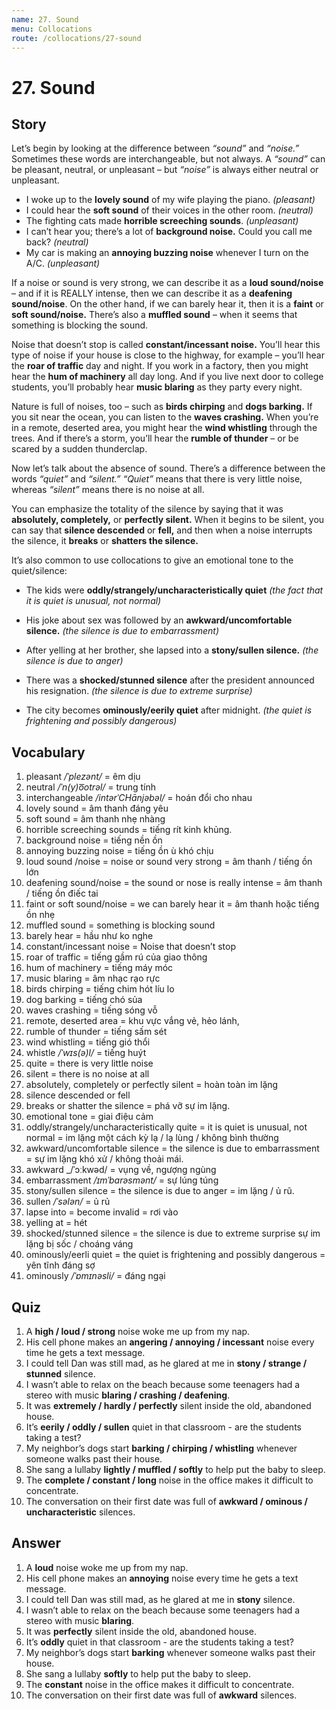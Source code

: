 ```yaml
---
name: 27. Sound
menu: Collocations
route: /collocations/27-sound
---
```


# 27. Sound

## Story

Let’s begin by looking at the difference between _“sound”_ and _“noise.”_ Sometimes these words are interchangeable, but not always. A _“sound”_ can be pleasant, neutral, or unpleasant – but _“noise”_ is always either neutral or unpleasant.

- I woke up to the **lovely sound** of my wife playing the piano. _(pleasant)_
- I could hear the **soft sound** of their voices in the other room. _(neutral)_
- The fighting cats made **horrible screeching sounds**. _(unpleasant)_
- I can’t hear you; there’s a lot of **background noise.** Could you call me back? _(neutral)_
- My car is making an **annoying buzzing noise** whenever I turn on the A/C. _(unpleasant)_

If a noise or sound is very strong, we can describe it as a **loud sound/noise** – and if it is REALLY intense, then we can describe it as a **deafening sound/noise**. On the other hand, if we can barely hear it, then it is a **faint** or **soft sound/noise.** There’s also a **muffled sound** – when it seems that something is blocking the sound.

Noise that doesn’t stop is called **constant/incessant noise.** You’ll hear this type of noise if your house is close to the highway, for example – you’ll hear the **roar of traffic** day and night. If you work in a factory, then you might hear the **hum of machinery** all day long. And if you live next door to college students, you’ll probably hear **music blaring** as they party every night.

Nature is full of noises, too – such as **birds chirping** and **dogs barking.** If you sit near the ocean, you can listen to the **waves crashing.** When you’re in a remote, deserted area, you might hear the **wind whistling** through the trees. And if there’s a storm, you’ll hear the **rumble of thunder** – or be scared by a sudden thunderclap.

Now let’s talk about the absence of sound. There’s a difference between the words _“quiet”_ and _“silent.”_ _“Quiet”_ means that there is very little noise, whereas _“silent”_ means there is no noise at all.

You can emphasize the totality of the silence by saying that it was **absolutely, completely,** or **perfectly silent.** When it begins to be silent, you can say that **silence descended** or **fell,** and then when a noise interrupts the silence, it **breaks** or **shatters the silence.**

It’s also common to use collocations to give an emotional tone to the quiet/silence:

- The kids were **oddly/strangely/uncharacteristically quiet** _(the fact that it is quiet is unusual, not normal)_

- His joke about sex was followed by an **awkward/uncomfortable silence.** _(the silence is due to embarrassment)_
- After yelling at her brother, she lapsed into a **stony/sullen silence.** _(the silence is due to anger)_
- There was a **shocked/stunned silence** after the president announced his resignation. _(the silence is due to extreme surprise)_
- The city becomes **ominously/eerily quiet** after midnight. _(the quiet is frightening and possibly dangerous)_

## Vocabulary

1. pleasant _/ˈplezənt/_ = êm dịu
2. neutral _/ˈn(y)o͞otrəl/_ = trung tính
3. interchangeable _/intərˈCHānjəbəl/_ = hoán đổi cho nhau
4. lovely sound = âm thanh đáng yêu
5. soft sound = âm thanh nhẹ nhàng
6. horrible screeching sounds = tiếng rít kinh khủng.
7. background noise = tiếng nền ồn
8. annoying buzzing noise = tiếng ồn ù khó chịu
9. loud sound /noise = noise or sound very strong = âm thanh / tiếng ồn lớn
10. deafening sound/noise = the sound or nose is really intense = âm thanh / tiếng ồn điếc tai
11. faint or soft sound/noise = we can barely hear it = âm thanh hoặc tiếng ồn nhẹ
12. muffled sound = something is blocking sound
13. barely hear = hầu như ko nghe
14. constant/incessant noise = Noise that doesn’t stop
15. roar of traffic = tiếng gầm rú của giao thông
16. hum of machinery = tiếng máy móc
17. music blaring = âm nhạc rạo rực
18. birds chirping = tiếng chim hót líu lo
19. dog barking = tiếng chó sủa
20. waves crashing = tiếng sóng vỗ
21. remote, deserted area = khu vực vắng vẻ, hẻo lánh,
22. rumble of thunder = tiếng sấm sét
23. wind whistling = tiếng gió thổi
24. whistle _/ˈwɪs(ə)l/_ = tiếng huýt
25. quite = there is very little noise
26. silent = there is no noise at all
27. absolutely, completely or perfectly silent = hoàn toàn im lặng
28. silence descended or fell
29. breaks or shatter the silence = phá vỡ sự im lặng.
30. emotional tone = giai điệu cảm
31. oddly/strangely/uncharacteristically quite = it is quiet is unusual, not normal = im lặng một cách kỳ lạ / lạ lùng / không bình thường
32. awkward/uncomfortable silence = the silence is due to embarrassment = sự im lặng khó xử / không thoải mái.
33. awkward \_/ˈɔːkwəd/ = vụng về, ngượng ngùng
34. embarrassment _/ɪmˈbarəsmənt/_ = sự lúng túng
35. stony/sullen silence = the silence is due to anger = im lặng / ủ rũ.
36. sullen _/ˈsələn/_ = ủ rủ
37. lapse into = become invalid = rơi vào
38. yelling at = hét
39. shocked/stunned silence = the silence is due to extreme surprise sự im lặng bị sốc / choáng váng
40. ominously/eerli quiet = the quiet is frightening and possibly dangerous = yên tĩnh đáng sợ
41. ominously _/ˈɒmɪnəsli/_ = đáng ngại

## Quiz

1. A **high / loud / strong** noise woke me up from my nap.
2. His cell phone makes an **angering / annoying / incessant** noise every time he gets a text message.
3. I could tell Dan was still mad, as he glared at me in **stony / strange / stunned** silence.
4. I wasn’t able to relax on the beach because some teenagers had a stereo with music **blaring / crashing / deafening**.
5. It was **extremely / hardly / perfectly** silent inside the old, abandoned house.
6. It’s **eerily / oddly / sullen** quiet in that classroom - are the students taking a test?
7. My neighbor’s dogs start **barking / chirping / whistling** whenever someone walks past their house.
8. She sang a lullaby **lightly / muffled / softly** to help put the baby to sleep.
9. The **complete / constant / long** noise in the office makes it difficult to concentrate.
10. The conversation on their first date was full of **awkward / ominous / uncharacteristic** silences.

## Answer

1. A **loud** noise woke me up from my nap.
2. His cell phone makes an **annoying** noise every time he gets a text message.
3. I could tell Dan was still mad, as he glared at me in **stony** silence.
4. I wasn’t able to relax on the beach because some teenagers had a stereo with music **blaring**.
5. It was **perfectly** silent inside the old, abandoned house.
6. It’s **oddly** quiet in that classroom - are the students taking a test?
7. My neighbor’s dogs start **barking** whenever someone walks past their house.
8. She sang a lullaby **softly** to help put the baby to sleep.
9. The **constant** noise in the office makes it difficult to concentrate.
10. The conversation on their first date was full of **awkward** silences.
